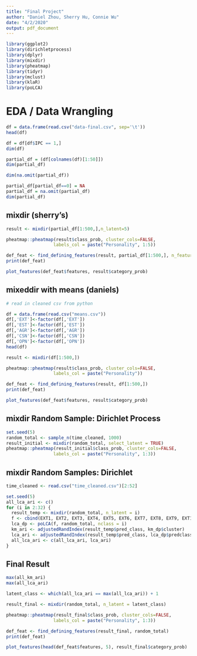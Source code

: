 ```yaml
---
title: "Final Project"
author: "Daniel Zhou, Sherry Hu, Connie Wu"
date: "4/2/2020"
output: pdf_document
---
```


```r
library(ggplot2)
library(dirichletprocess)
library(dplyr)
library(mixdir)
library(pheatmap)
library(tidyr)
library(mclust)
library(klaR)
library(poLCA)
```

# EDA / Data Wrangling
```r
df = data.frame(read.csv("data-final.csv", sep='\t'))
head(df)

```

```r
df = df[df$IPC == 1,]
dim(df)
```

```r
partial_df = (df[colnames(df)[1:50]])
dim(partial_df)
```

```r
dim(na.omit(partial_df))
```

```r
partial_df[partial_df==0] = NA
partial_df = na.omit(partial_df)
dim(partial_df)
```


## mixdir (sherry's)
```r
result <- mixdir(partial_df[1:500,],n_latent=5)
```

```r
pheatmap::pheatmap(result$class_prob, cluster_cols=FALSE,
                  labels_col = paste("Personality", 1:5))
```

```r
def_feat <- find_defining_features(result, partial_df[1:500,], n_features = 5)
print(def_feat)
```
```r
plot_features(def_feat$features, result$category_prob)
```

## mixeddir with means (daniels)

```r
# read in cleaned csv from python

df = data.frame(read.csv("means.csv"))
df[,'EXT']<-factor(df[,'EXT'])
df[,'EST']<-factor(df[,'EST'])
df[,'AGR']<-factor(df[,'AGR'])
df[,'CSN']<-factor(df[,'CSN'])
df[,'OPN']<-factor(df[,'OPN'])
head(df)
```


```r
result <- mixdir(df[1:500,])

```

```r
pheatmap::pheatmap(result$class_prob, cluster_cols=FALSE,
                  labels_col = paste("Personality"))
```

```r
def_feat <- find_defining_features(result, df[1:500,])
print(def_feat)
```
```r
plot_features(def_feat$features, result$category_prob)
```

## mixdir Random Sample: Dirichlet Process

```r
set.seed(5)
random_total <- sample_n(time_cleaned, 1000)
result_initial <- mixdir(random_total, select_latent = TRUE)
pheatmap::pheatmap(result_initial$class_prob, cluster_cols=FALSE,
                  labels_col = paste("Personality", 1:3))
```

## mixdir Random Samples: Dirichlet

```r
time_cleaned <- read.csv("time_cleaned.csv")[2:52]
```

```r
set.seed(5)
all_lca_ari <- c()
for (i in 2:32) {
  result_temp <- mixdir(random_total, n_latent = i)
  f <- cbind(EXT1, EXT2, EXT3, EXT4, EXT5, EXT6, EXT7, EXT8, EXT9, EXT10, EST1, EST2, EST3, EST4, EST5, EST6, EST7, EST8, EST9, EST10, AGR1, AGR2, AGR3, AGR4, AGR5, AGR6, AGR7, AGR8, AGR9, AGR10, CSN1, CSN2, CSN3, CSN4, CSN5, CSN6, CSN7, CSN8, CSN9, CSN10, OPN1, OPN2, OPN3, OPN4, OPN5, OPN6, OPN7, OPN8, OPN9, OPN10) ~ 1
  lca_dp <- poLCA(f, random_total, nclass = i)
  km_ari <- adjustedRandIndex(result_temp$pred_class, km_dp$cluster)
  lca_ari <- adjustedRandIndex(result_temp$pred_class, lca_dp$predclass)
  all_lca_ari <- c(all_lca_ari, lca_ari)
}
```

## Final Result

```r
max(all_km_ari)
max(all_lca_ari)
```

```r
latent_class <- which(all_lca_ari == max(all_lca_ari)) + 1

result_final <- mixdir(random_total, n_latent = latent_class)

pheatmap::pheatmap(result_final$class_prob, cluster_cols=FALSE,
                  labels_col = paste("Personality", 1:3))
```

```r
def_feat <- find_defining_features(result_final, random_total)
print(def_feat)
```

```r
plot_features(head(def_feat$features, 5), result_final$category_prob)
```


